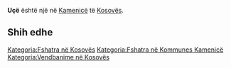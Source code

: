{{Fshat në 
 | Emri                = Uçë
 | EmriAlt                = 
 | NAME_SHORT_FORM=      
 | NAME_GENERIC=      
 | NAME_SORT_NAME_RO=      UCE
 | FULL_NAME_RO = Uçë
 | FULL_NAME_ND_RO=Uce
 | SORT_NAME_RG=UCE
 | FULL_NAME_RG=Uçë
 | FULL_NAME_ND_RG=Uce
 | SRP_NAME_SHORT_FORM=      
 | SRP_NAME_GENERIC=      
 | SRP_NAME_SORT_NAME_RO=      
 | SRP_FULL_NAME_RO = 
 | SRP_FULL_NAME_ND_RO=
 | SRP_SORT_NAME_RG=
 | SRP_FULL_NAME_RG=
 | SRP_FULL_NAME_ND_RG=
 | Emri (Rasa dhanore) = 
 | Figura              = 
 | Shteti              = Kosovo
 | Komuna              = Kamenicë
 | Kodi postar         = 
 | Sipërfaqja          = 

 | Popullsia           = 

 | Regj. i popullsisë  = 
 | Dend. e popullsisë  = 
 | Faqja zyrtare       = 
 <!--- Koordinatat ----> 
 | Gjerësia            = 42.8175
 | Gjatësia            = 20.608333
 | Lartësia            = 
}}
'''Uçë''' është një [[]] në [[Kamenicë]] të [[Kosovës]].

<!-- == Gjeografia == -->
<!-- == Historia == -->
<!-- == Demografia == -->
== Shih edhe ==
{{Komuna Kamenicë}}
{{Kosovo-Administrata-Cung}}

[[Kategoria:Fshatra në Kosovës]]
[[Kategoria:Fshatra në Kommunes Kamenicë]]
[[Kategoria:Vendbanime në Kosovës]]